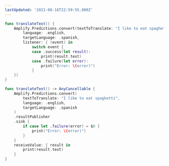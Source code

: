 ```yaml
---
lastUpdated: '2021-08-16T22:59:55.000Z'
---
```

<BlockSwitcher>

<Block name="Listener (iOS 11+)">

```swift
func translateText() {
    Amplify.Predictions.convert(textToTranslate: "I like to eat spaghetti",
        language: .english,
        targetLanguage: .spanish,
        listener: { (event) in
            switch event {
            case .success(let result):
                print(result.text)
            case .failure(let error):
                print("Error: \(error)")
            }
    })
}
```

</Block>

<Block name="Combine (iOS 13+)">

```swift
func translateText() -> AnyCancellable {
    Amplify.Predictions.convert(
        textToTranslate: "I like to eat spaghetti",
        language: .english,
        targetLanguage: .spanish
    )
    .resultPublisher
    .sink {
        if case let .failure(error) = $0 {
            print("Error: \(error)")
        }
    }
    receiveValue: { result in
        print(result.text)
    }
}
```

</Block>

</BlockSwitcher>
